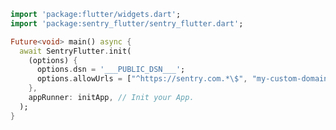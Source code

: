 ```dart
import 'package:flutter/widgets.dart';
import 'package:sentry_flutter/sentry_flutter.dart';

Future<void> main() async {
  await SentryFlutter.init(
    (options) {
      options.dsn = '___PUBLIC_DSN___';
      options.allowUrls = ["^https://sentry.com.*\$", "my-custom-domain"];
    },
    appRunner: initApp, // Init your App.
  );
}
```

